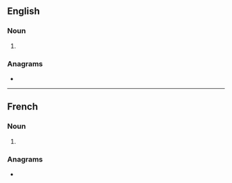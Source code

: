 ==English==

===Noun===
{{head|en|noun plural form}}

# {{plural of|morpion|lang=en}}

===Anagrams===
* {{anagrams|en|a=imnooprs|spin room}}

----

==French==

===Noun===
{{head|fr|noun plural form|g=m}}

# {{plural of|morpion|lang=fr}}

===Anagrams===
* {{l|fr|rompions}}